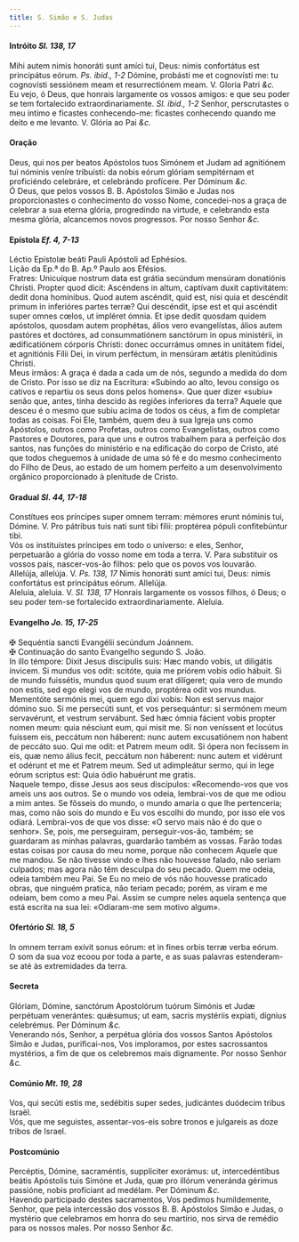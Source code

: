 ```yaml
---
title: S. Simão e S. Judas
---
```



<h4 class="text-center">Intróito <em>Sl. 138, 17</em></h4>
<div class="container-fluid">
<div class="row">
<div class="col-6 dropcaps text-justify">
Mihi autem nimis honoráti sunt amíci tui, Deus: nimis confortátus est principátus eórum. <em>Ps. ibid., 1-2</em> Dómine, probásti me et cognovísti me: tu cognovísti sessiónem meam et resurrectiónem meam.
V. Gloria Patri <em>&c.</em>
</div>
<div class="col-6 dropcaps text-justify">
Eu vejo, ó Deus, que honrais largamente os vossos amigos: e que seu poder se tem fortalecido extraordinariamente. <em>Sl. ibid., 1-2</em> Senhor, perscrutastes o meu íntimo e ficastes conhecendo-me: ficastes conhecendo quando me deito e me levanto.
V. Glória ao Pai <em>&c.</em>
</div>
</div>
</div>

<h4 class="text-center">Oração</h4>
<div class="container-fluid">
<div class="row">
<div class="col-6 dropcaps text-justify">
Deus, qui nos per beatos Apóstolos tuos Simónem et Judam ad agnitiónem tui nóminis veníre tribuísti: da nobis eórum glóriam sempitérnam et proficiéndo celebráre, et celebrándo profícere. Per Dóminum <em>&c.</em>
</div>
<div class="col-6 dropcaps text-justify">
Ó Deus, que pelos vossos B. B. Apóstolos Simão e Judas nos proporcionastes o conhecimento do vosso Nome, concedei-nos a graça de celebrar a sua eterna glória, progredindo na virtude, e celebrando esta mesma glória, alcancemos novos progressos. Por nosso Senhor <em>&c.</em>
</div>
</div>
</div>

<h4 class="text-center">Epístola <em>Ef. 4, 7-13</em></h4>
<div class="container-fluid">
<div class="row">
<div class="col-6 text-justify">
Léctio Epístolæ beáti Pauli Apóstoli ad Ephésios.
</div>
<div class="col-6 text-justify">
Lição da Ep.ª do B. Ap.º Paulo aos Efésios.
</div>
<div class="col-6 dropcaps text-justify">
Fratres: Unicuíque nostrum data est grátia secúndum mensúram donatiónis Christi. Propter quod dicit: Ascéndens in altum, captívam duxit captivitátem: dedit dona homínibus. Quod autem ascéndit, quid est, nisi quia et descéndit primum in inferióres partes terræ? Qui descéndit, ipse est et qui ascéndit super omnes cœlos, ut impléret ómnia. Et ipse dedit quosdam quidem apóstolos, quosdam autem prophétas, álios vero evangelístas, álios autem pastóres et doctóres, ad consummatiónem sanctórum in opus ministérii, in ædificatiónem córporis Christi: donec occurrámus omnes in unitátem fídei, et agnitiónis Fílii Dei, in virum perféctum, in mensúram ætátis plenitúdinis Christi.
</div>
<div class="col-6 dropcaps text-justify">
Meus irmãos: A graça é dada a cada um de nós, segundo a medida do dom de Cristo. Por isso se diz na Escritura: «Subindo ao alto, levou consigo os cativos e repartiu os seus dons pelos homens». Que quer dizer «subiu» senão que, antes, tinha descido às regiões inferiores da terra? Aquele que desceu é o mesmo que subiu acima de todos os céus, a fim de completar todas as coisas. Foi Ele, também, quem deu à sua Igreja uns como Apóstolos, outros como Profetas, outros como Evangelistas, outros como Pastores e Doutores, para que uns e outros trabalhem para a perfeição dos santos, nas funções do ministério e na edificação do corpo de Cristo, até que todos cheguemos à unidade de uma só fé e do mesmo conhecimento do Filho de Deus, ao estado de um homem perfeito a um desenvolvimento orgânico proporcionado à plenitude de Cristo.
</div>
</div>
</div>

<h4 class="text-center">Gradual <em>Sl. 44, 17-18</em></h4>
<div class="container-fluid">
<div class="row">
<div class="col-6 dropcaps text-justify">
Constítues eos príncipes super omnem terram: mémores erunt nóminis tui, Dómine. V. Pro pátribus tuis nati sunt tibi fílii: proptérea pópuli confitebúntur tibi.
</div>
<div class="col-6 dropcaps text-justify">
Vós os instituístes príncipes em todo o universo: e eles, Senhor, perpetuarão a glória do vosso nome em toda a terra. V. Para substituir os vossos pais, nascer-vos-ão filhos: pelo que os povos vos louvarão.
</div>
<div class="col-6 text-justify">
Allelúja, allelúja. V. <em>Ps. 138, 17</em> Nimis honoráti sunt amíci tui, Deus: nimis confortátus est principátus eórum. Allelúja.
</div>
<div class="col-6 text-justify">
Aleluia, aleluia. V. <em>Sl. 138, 17</em> Honrais largamente os vossos filhos, ó Deus; o seu poder tem-se fortalecido extraordinariamente. Aleluia.
</div>
</div>
</div>

<h4 class="text-center">Evangelho <em>Jo. 15, 17-25</em></h4>
<div class="container-fluid">
<div class="row">
<div class="col-6 text-justify">
<span class="text-danger">&#10016;</span> Sequéntia sancti Evangélii secúndum Joánnem.
</div>
<div class="col-6 text-justify">
<span class="text-danger">&#10016;</span> Continuação do santo Evangelho segundo S. João.
</div>
<div class="col-6 dropcaps text-justify">
In illo témpore: Dixit Jesus discípulis suis: Hæc mando vobis, ut diligátis ínvicem. Si mundus vos odit: scitóte, quia me priórem vobis odio hábuit. Si de mundo fuissétis, mundus quod suum erat dilígeret; quia vero de mundo non estis, sed ego elegi vos de mundo, proptérea odit vos mundus. Mementóte sermónis mei, quem ego dixi vobis: Non est servus major dómino suo. Si me persecúti sunt, et vos persequántur: si sermónem meum servavérunt, et vestrum servábunt. Sed hæc ómnia fácient vobis propter nomen meum: quia nésciunt eum, qui misit me. Si non veníssent et locútus fuíssem eis, peccátum non háberent: nunc autem excusatiónem non habent de peccáto suo. Qui me odit: et Patrem meum odit. Si ópera non fecíssem in eis, quæ nemo álius fecit, peccátum non háberent: nunc autem et vidérunt et odérunt et me et Patrem meum. Sed ut adimpleátur sermo, qui in lege eórum scriptus est: Quia ódio habuérunt me gratis.
</div>
<div class="col-6 dropcaps text-justify">
Naquele tempo, disse Jesus aos seus discípulos: «Recomendo-vos que vos ameis uns aos outros. Se o mundo vos odeia, lembrai-vos de que me odiou a mim antes. Se fôsseis do mundo, o mundo amaria o que lhe pertenceria; mas, como não sois do mundo e Eu vos escolhi do mundo, por isso ele vos odiará. Lembrai-vos de que vos disse: «O servo mais não é do que o senhor». Se, pois, me perseguiram, perseguir-vos-ão, também; se guardaram as minhas palavras, guardarão também as vossas. Farão todas estas coisas por causa do meu nome, porque não conhecem Aquele que me mandou. Se não tivesse vindo e lhes não houvesse falado, não seriam culpados; mas agora não têm desculpa do seu pecado. Quem me odeia, odeia também meu Pai. Se Eu no meio de vós não houvesse praticado obras, que ninguém pratica, não teriam pecado; porém, as viram e me odeiam, bem como a meu Pai. Assim se cumpre neles aquela sentença que está escrita na sua lei: «Odiaram-me sem motivo algum».
</div>
</div>
</div>

<h4 class="text-center">Ofertório <em>Sl. 18, 5</em></h4>
<div class="container-fluid">
<div class="row">
<div class="col-6 dropcaps text-justify">
In omnem terram exívit sonus eórum: et in fines orbis terræ verba eórum.
</div>
<div class="col-6 dropcaps text-justify">
O som da sua voz ecoou por toda a parte, e as suas palavras estenderam-se até às extremidades da terra.
</div>
</div>
</div>

<h4 class="text-center">Secreta</h4>
<div class="container-fluid">
<div class="row">
<div class="col-6 dropcaps text-justify">
Glóriam, Dómine, sanctórum Apostolórum tuórum Simónis et Judæ perpétuam venerántes: quǽsumus; ut eam, sacris mystériis expiati, dígnius celebrémus. Per Dóminum <em>&c.</em>
</div>
<div class="col-6 dropcaps text-justify">
Venerando nós, Senhor, a perpétua glória dos vossos Santos Apóstolos Simão e Judas, purificai-nos, Vos imploramos, por estes sacrossantos mystérios, a fim de que os celebremos mais dignamente. Por nosso Senhor <em>&c.</em>
</div>
</div>
</div>

<h4 class="text-center">Comúnio <em>Mt. 19, 28</em></h4>
<div class="container-fluid">
<div class="row">
<div class="col-6 dropcaps text-justify">
Vos, qui secúti estis me, sedébitis super sedes, judicántes duódecim tribus Israël.
</div>
<div class="col-6 dropcaps text-justify">
Vós, que me seguistes, assentar-vos-eis sobre tronos e julgareis as doze tribos de Israel.
</div>
</div>
</div>

<h4 class="text-center">Postcomúnio</h4>
<div class="container-fluid">
<div class="row">
<div class="col-6 dropcaps text-justify">
Percéptis, Dómine, sacraméntis, supplíciter exorámus: ut, intercedéntibus beátis Apóstolis tuis Simóne et Juda, quæ pro illórum veneránda gérimus passióne, nobis profíciant ad medélam. Per Dóminum <em>&c.</em>
</div>
<div class="col-6 dropcaps text-justify">
Havendo participado destes sacramentos, Vos pedimos humildemente, Senhor, que pela intercessão dos vossos B. B. Apóstolos Simão e Judas, o mystério que celebramos em honra do seu martírio, nos sirva de remédio para os nossos males. Por nosso Senhor <em>&c.</em>
</div>
</div>
</div>
